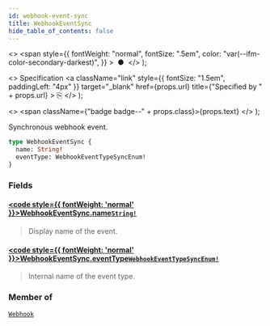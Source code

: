 ```yaml
---
id: webhook-event-sync
title: WebhookEventSync
hide_table_of_contents: false
---
```


  <>
    <span
      style={{
        fontWeight: "normal",
        fontSize: ".5em",
        color: "var(--ifm-color-secondary-darkest)",
      }}
    >
      &nbsp;●&nbsp;
    </span>
  </>
);

  <>
    Specification
    <a
      className="link"
      style={{ fontSize: "1.5em", paddingLeft: "4px" }}
      target="\_blank"
      href={props.url}
      title={"Specified by " + props.url}
    >
      ⎘
    </a>
  </>
);

  <>
    <span className={"badge badge--" + props.class}>{props.text}</span>
  </>
);

Synchronous webhook event.

```graphql
type WebhookEventSync {
  name: String!
  eventType: WebhookEventTypeSyncEnum!
}
```

### Fields

#### [<code style={{ fontWeight: 'normal' }}>WebhookEventSync.<b>name</b></code>](#)<Bullet />[`String!`](../../../api-reference/miscellaneous/scalars/string) <Badge class="secondary" text="non-null"/> <Badge class="secondary" text="scalar"/> <Badge class="secondary" text="miscellaneous"/>

> Display name of the event.

#### [<code style={{ fontWeight: 'normal' }}>WebhookEventSync.<b>eventType</b></code>](#)<Bullet />[`WebhookEventTypeSyncEnum!`](../../../api-reference/webhooks/enums/webhook-event-type-sync-enum) <Badge class="secondary" text="non-null"/> <Badge class="secondary" text="enum"/> <Badge class="secondary" text="webhooks"/>

> Internal name of the event type.

### Member of

[`Webhook`](../../../api-reference/webhooks/objects/webhook) <Badge class="secondary" text="object"/>
